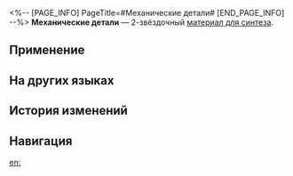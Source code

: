 <%-- [PAGE_INFO]
PageTitle=#Механические детали#
[END_PAGE_INFO] --%>
{{Предмет Инфобокс
|id          = 181001
|Изображение = Предмет Механические детали.png
|Тип         = Материал для синтеза
|Инвентарь   = Другие материалы
|Редкость    = 2
|Эффект      = 
|Описание    = Материал для синтеза уровня 2
|Источник1   = [[Поселение роботов: автоматоны и другие противники]]
|Источник2   = [[Разрушаемые предметы на космической станции «Герта»]]
|Источник3   = [[Магазин в Административном районе]]
|Источник4   = [[Чашелист (золотой)]]
}}
{{Описание|Основные компоненты всех машин, обладают странной формой и специфическими функциями.<br />Это краеугольный камень всех человеческих изобретений.<br /><br />''- С помощью одних и тех же деталей Скрюллум может создавать целые планеты и киборгов. А тебе под силу сделать только часы, которые каждый день опаздывают на семь секунд.''<br />''- Семь секунд - это уже очень хорошо! Почти соответствует стандарту обсерватории!''}}
'''Механические детали''' — 2-звёздочный [[Материалы для синтеза|материал для синтеза]].

==Применение==
{{Используется в создании}}

==На других языках==
{{На других языках
|en   = Mechanical Parts
|zhs  = 零件
|zht  = 零件
|ja   = パーツ
|ko   = 부속품
|es   = Componente
|fr   = Pièces mécaniques
|ru   = Механические детали
|th   = Mechanical Part
|vi   = Linh Kiện
|de   = Mechanische Teile
|id   = Mechanical Part
|pt   = Peças Mecânicas
}}

==История изменений==
{{История изменений|3.5}}

==Навигация==
{{Материалы синтеза Навбокс}}

[[en:]]